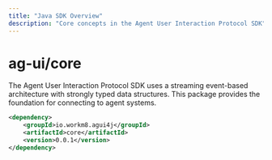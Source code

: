 ```yaml
---
title: "Java SDK Overview"
description: "Core concepts in the Agent User Interaction Protocol SDK"
---
```


# ag-ui/core


The Agent User Interaction Protocol SDK uses a streaming event-based
architecture with strongly typed data structures. This package provides the
foundation for connecting to agent systems.

```xml
<dependency>
    <groupId>io.workm8.agui4j</groupId>
    <artifactId>core</artifactId>
    <version>0.0.1</version>
</dependency>
```